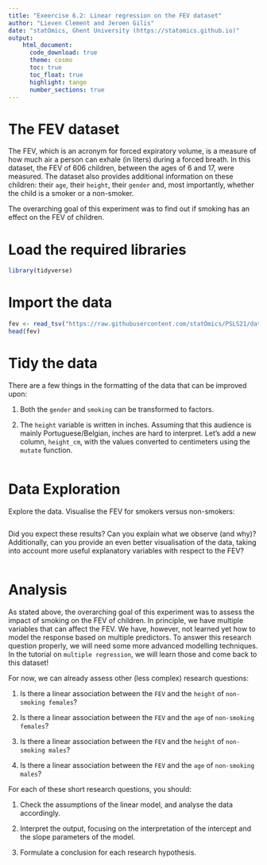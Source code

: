 ```yaml
---
title: "Exeercise 6.2: Linear regression on the FEV dataset"
author: "Lieven Clement and Jeroen Gilis"
date: "statOmics, Ghent University (https://statomics.github.io)"
output:
    html_document:
      code_download: true
      theme: cosmo
      toc: true
      toc_float: true
      highlight: tango
      number_sections: true
---
```


# The FEV dataset

The FEV, which is an acronym for forced expiratory volume,
is a measure of how much air a person can exhale (in liters)
during a forced breath. In this dataset, the FEV of 606 children,
between the ages of 6 and 17, were measured. The dataset
also provides additional information on these children:
their `age`, their `height`, their `gender` and, most
importantly, whether the child is a smoker or a non-smoker.

The overarching goal of this experiment was to find out if
smoking has an effect on the FEV of children.

# Load the required libraries

```r
library(tidyverse)
```

# Import the data

```r
fev <- read_tsv("https://raw.githubusercontent.com/statOmics/PSLS21/data/fev.txt")
head(fev)
```

# Tidy the data

There are a few things in the formatting of the
data that can be improved upon:

1. Both the `gender` and `smoking` can be transformed to
factors.

2. The `height` variable is written in inches. Assuming that
this audience is mainly Portuguese/Belgian, inches are hard to
interpret. Let's add a new column, `height_cm`, with the values
converted to centimeters using the `mutate` function.

```r

```

# Data Exploration

Explore the data. Visualise the FEV for smokers versus non-smokers:

```r

```

Did you expect these results? Can you explain what we observe (and why)?
Additionally, can you provide an even better visualisation of the data, taking
into account more useful explanatory variables with respect
to the FEV?

```r

```

# Analysis

As stated above, the overarching goal of this experiment was to assess the
impact of smoking on the FEV of children.
In principle, we have multiple variables that can affect the FEV.
We have, however, not learned yet how to model the response based on multiple
predictors. To answer this research question properly, we will need some
more advanced modelling techniques. In the tutorial on `multiple regression`,
we will learn those and come back to this dataset!

For now, we can already assess other (less complex) research questions:

1. Is there a linear association between the `FEV` and the `height` of
`non-smoking females`?

2. Is there a linear association between the `FEV` and the `age` of
`non-smoking females`?

3. Is there a linear association between the `FEV` and the `height` of
`non-smoking males`?

4. Is there a linear association between the `FEV` and the `age` of
`non-smoking males`?

For each of these short research questions, you should:

1. Check the assumptions of the linear model, and analyse the data accordingly.

2. Interpret the output, focusing on the interpretation of the intercept and the
slope parameters of the model.

3. Formulate a conclusion for each research hypothesis.
